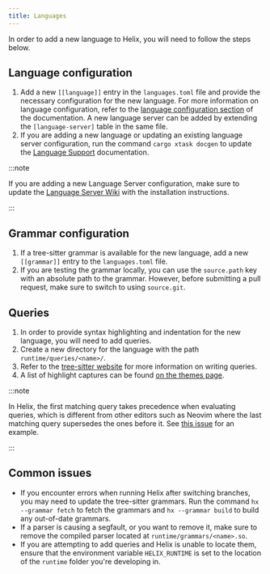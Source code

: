```yaml
---
title: Languages
---
```


In order to add a new language to Helix, you will need to follow the steps
below.

## Language configuration

1. Add a new `[[language]]` entry in the `languages.toml` file and provide the
   necessary configuration for the new language. For more information on
   language configuration, refer to the
   [language configuration section](/reference/language-configuration) of the documentation.
   A new language server can be added by extending the `[language-server]` table in the same file.
2. If you are adding a new language or updating an existing language server
   configuration, run the command `cargo xtask docgen` to update the
   [Language Support](/help/language-defaults) documentation.

:::note

If you are adding a new Language Server configuration, make sure to update
the [Language Server Wiki](https://github.com/helix-editor/helix/wiki/Language-Server-Configurations) with the installation instructions.

:::

## Grammar configuration

1. If a tree-sitter grammar is available for the new language, add a new
   `[[grammar]]` entry to the `languages.toml` file.
2. If you are testing the grammar locally, you can use the `source.path` key
   with an absolute path to the grammar. However, before submitting a pull
   request, make sure to switch to using `source.git`.

## Queries

1. In order to provide syntax highlighting and indentation for the new language,
   you will need to add queries.
2. Create a new directory for the language with the path
   `runtime/queries/<name>/`.
3. Refer to the
   [tree-sitter website](https://tree-sitter.github.io/tree-sitter/syntax-highlighting#queries)
   for more information on writing queries.
4. A list of highlight captures can be found [on the themes page](https://docs.helix-editor.com/themes.html#scopes).

:::note

In Helix, the first matching query takes precedence when evaluating
queries, which is different from other editors such as Neovim where the last
matching query supersedes the ones before it. See
[this issue](https://github.com/helix-editor/helix/pull/1170#issuecomment-997294090) for an example.

:::

## Common issues

- If you encounter errors when running Helix after switching branches, you may
  need to update the tree-sitter grammars. Run the command `hx --grammar fetch`
  to fetch the grammars and `hx --grammar build` to build any out-of-date
  grammars.
- If a parser is causing a segfault, or you want to remove it, make sure to
  remove the compiled parser located at `runtime/grammars/<name>.so`.
- If you are attempting to add queries and Helix is unable to locate them, ensure that the environment variable `HELIX_RUNTIME` is set to the location of the `runtime` folder you're developing in.
